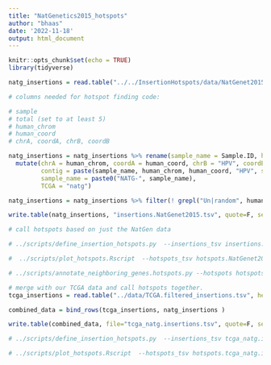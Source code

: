 ```yaml
---
title: "NatGenetics2015_hotspots"
author: "bhaas"
date: '2022-11-18'
output: html_document
---
```


```r
knitr::opts_chunk$set(echo = TRUE)
library(tidyverse)
```


```r

natg_insertions = read.table("../../InsertionHotspots/data/NatGenet2015.insertions.tsv", header=T, sep="\t", stringsAsFactors = F)

# columns needed for hotspot finding code:

# sample
# total (set to at least 5)
# human_chrom
# human_coord
# chrA, coordA, chrB, coordB

natg_insertions = natg_insertions %>% rename(sample_name = Sample.ID, human_chrom = Chromosome, human_coord = Integrated.Position) %>%
  mutate(chrA = human_chrom, coordA = human_coord, chrB = "HPV", coordB = 1, total = 5, 
         contig = paste(sample_name, human_chrom, human_coord, "HPV", sep="-"),
         sample_name = paste0("NATG-", sample_name),
         TCGA = "natg")

natg_insertions = natg_insertions %>% filter(! grepl("Un|random", human_chrom))

write.table(natg_insertions, "insertions.NatGenet2015.tsv", quote=F, sep="\t", row.names = F)

```


```r

# call hotspots based on just the NatGen data

# ../scripts/define_insertion_hotspots.py  --insertions_tsv insertions.NatGenet2015.tsv --window_size 1000000 --output hotspots.NatGenet2015.tsv

#  ../scripts/plot_hotspots.Rscript  --hotspots_tsv hotspots.NatGenet2015.tsv

# ../scripts/annotate_neighboring_genes.hotspots.py --hotspots hotspots.NatGenet2015.tsv --ref_gene_spans ../data/ref_annot.gtf.gene_spans.hg38  --num_genes_include 20 --output hotspots.NatGenet2015.w_20neighbors.tsv --no_gene_decoration

```



```r

# merge with our TCGA data and call hotspots together.
tcga_insertions = read.table("../data/TCGA.filtered_insertions.tsv", header=T, sep="\t", stringsAsFactors = F)

combined_data = bind_rows(tcga_insertions, natg_insertions )

write.table(combined_data, file="tcga_natg.insertions.tsv", quote=F, sep="\t", row.names = F)

```

```r

# ../scripts/define_insertion_hotspots.py  --insertions_tsv tcga_natg.insertions.tsv --window_size 1000000 --output hotspots.tcga_natg.insertions.tsv

# ../scripts/plot_hotspots.Rscript  --hotspots_tsv hotspots.tcga_natg.insertions.tsv 

```






